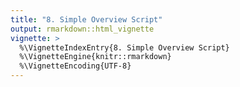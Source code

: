 ```yaml
---
title: "8. Simple Overview Script"
output: rmarkdown::html_vignette
vignette: >
  %\VignetteIndexEntry{8. Simple Overview Script}
  %\VignetteEngine{knitr::rmarkdown}
  %\VignetteEncoding{UTF-8}
---
```



